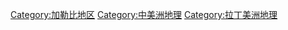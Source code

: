[[Category:加勒比地区|Category:加勒比地区]]
[[Category:中美洲地理|Category:中美洲地理]]
[[Category:拉丁美洲地理|Category:拉丁美洲地理]]